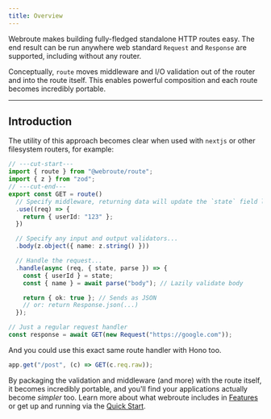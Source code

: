 ```yaml
---
title: Overview
---
```



<Install name="@webroute/route" />

Webroute makes building fully-fledged standalone HTTP routes easy. The end result can be run anywhere web standard `Request` and `Response` are supported, including without any router.

Conceptually, `route` moves middleware and I/O validation out of the router and into the route itself. This enables powerful composition and each route becomes incredibly portable.

---

## Introduction

The utility of this approach becomes clear when used with `nextjs` or other filesystem routers, for example:

```ts twoslash
// ---cut-start---
import { route } from "@webroute/route";
import { z } from "zod";
// ---cut-end---
export const GET = route()
  // Specify middleware, returning data will update the `state` field later
  .use((req) => {
    return { userId: "123" };
  })

  // Specify any input and output validators...
  .body(z.object({ name: z.string() }))

  // Handle the request...
  .handle(async (req, { state, parse }) => {
    const { userId } = state;
    const { name } = await parse("body"); // Lazily validate body

    return { ok: true }; // Sends as JSON
    // or: return Response.json(...)
  });

// Just a regular request handler
const response = await GET(new Request("https://google.com"));
```

And you could use this exact same route handler with Hono too.

```ts
app.get("/post", (c) => GET(c.req.raw));
```

By packaging the validation and middleware (and more) with the route itself, it becomes incredibly portable, and you'll find your applications actually become _simpler_ too.
Learn more about what webroute includes in [Features](./features) or get up and running via the [Quick Start](.//quick-start).

